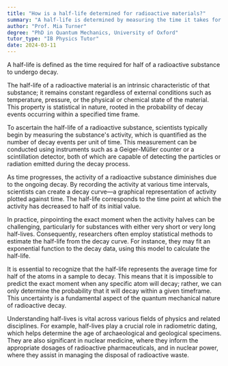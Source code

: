 ```yaml
---
title: "How is a half-life determined for radioactive materials?"
summary: "A half-life is determined by measuring the time it takes for half of a radioactive substance to decay."
author: "Prof. Mia Turner"
degree: "PhD in Quantum Mechanics, University of Oxford"
tutor_type: "IB Physics Tutor"
date: 2024-03-11
---
```


A half-life is defined as the time required for half of a radioactive substance to undergo decay.

The half-life of a radioactive material is an intrinsic characteristic of that substance; it remains constant regardless of external conditions such as temperature, pressure, or the physical or chemical state of the material. This property is statistical in nature, rooted in the probability of decay events occurring within a specified time frame.

To ascertain the half-life of a radioactive substance, scientists typically begin by measuring the substance's activity, which is quantified as the number of decay events per unit of time. This measurement can be conducted using instruments such as a Geiger-Müller counter or a scintillation detector, both of which are capable of detecting the particles or radiation emitted during the decay process.

As time progresses, the activity of a radioactive substance diminishes due to the ongoing decay. By recording the activity at various time intervals, scientists can create a decay curve—a graphical representation of activity plotted against time. The half-life corresponds to the time point at which the activity has decreased to half of its initial value.

In practice, pinpointing the exact moment when the activity halves can be challenging, particularly for substances with either very short or very long half-lives. Consequently, researchers often employ statistical methods to estimate the half-life from the decay curve. For instance, they may fit an exponential function to the decay data, using this model to calculate the half-life.

It is essential to recognize that the half-life represents the average time for half of the atoms in a sample to decay. This means that it is impossible to predict the exact moment when any specific atom will decay; rather, we can only determine the probability that it will decay within a given timeframe. This uncertainty is a fundamental aspect of the quantum mechanical nature of radioactive decay.

Understanding half-lives is vital across various fields of physics and related disciplines. For example, half-lives play a crucial role in radiometric dating, which helps determine the age of archaeological and geological specimens. They are also significant in nuclear medicine, where they inform the appropriate dosages of radioactive pharmaceuticals, and in nuclear power, where they assist in managing the disposal of radioactive waste.
    